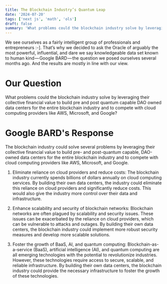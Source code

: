 ```yaml
---
title: The Blockchain Industry’s Quantum Leap  
date: '2024-07-20'
tags: ['next js', 'math', 'ols']
draft: false
summary: 'What problems could the blockchain industry solve by leveraging their collective financial value to build pre and post quantum capable DAO owned data centers for the entire blockchain industry and to compete with cloud computing providers like AWS, Microsoft, and Google?'
---
```



We see ourselves as a fairly intelligent group of professionals and entrepreneurs :-]. That’s why we decided to ask the Oracle of arguably the most powerful, influential, and dare we say knowledgeable data set known to human kind — Google BARD — the question we posed ourselves several months ago. And the results are mostly in line with our view.

# Our Question

What problems could the blockchain industry solve by leveraging their collective financial value to build pre and post quantum capable DAO owned data centers for the entire blockchain industry and to compete with cloud computing providers like AWS, Microsoft, and Google?

# Google BARD's Response

The blockchain industry could solve several problems by leveraging their collective financial value to build pre- and post-quantum capable, DAO-owned data centers for the entire blockchain industry and to compete with cloud computing providers like AWS, Microsoft, and Google. 

1) Eliminate reliance on cloud providers and reduce costs: The blockchain industry currently spends billions of dollars annually on cloud computing services. By building their own data centers, the industry could eliminate this reliance on cloud providers and significantly reduce costs. This would also give the industry more control over their data and infrastructure.

2) Enhance scalability and security of blockchain networks: Blockchain networks are often plagued by scalability and security issues. These issues can be exacerbated by the reliance on cloud providers, which can be vulnerable to attacks and outages. By building their own data centers, the blockchain industry could implement more robust security measures and develop more scalable solutions.

3) Foster the growth of BaaS, AI, and quantum computing: Blockchain-as-a-service (BaaS), artificial intelligence (AI), and quantum computing are all emerging technologies with the potential to revolutionize industries. However, these technologies require access to secure, scalable, and reliable infrastructure. By building their own data centers, the blockchain industry could provide the necessary infrastructure to foster the growth of these technologies.